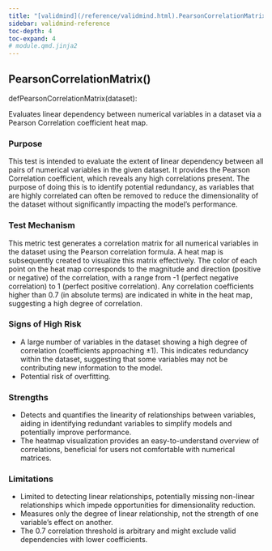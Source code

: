 ```yaml
---
title: "[validmind](/reference/validmind.html).PearsonCorrelationMatrix"
sidebar: validmind-reference
toc-depth: 4
toc-expand: 4
# module.qmd.jinja2
---
```


<!-- function.qmd.jinja2 -->

## PearsonCorrelationMatrix[()]{.muted}

<!-- signatures.jinja2 -->

::: {.signature}

<span class="kw">def</span><span class="name">PearsonCorrelationMatrix</span>(<span class="params"><span class="n">dataset</span></span>):

:::

<!-- docstring.jinja2 -->

Evaluates linear dependency between numerical variables in a dataset via a Pearson Correlation coefficient heat map.

### Purpose

This test is intended to evaluate the extent of linear dependency between all pairs of numerical variables in the given dataset. It provides the Pearson Correlation coefficient, which reveals any high correlations present. The purpose of doing this is to identify potential redundancy, as variables that are highly correlated can often be removed to reduce the dimensionality of the dataset without significantly impacting the model's performance.

### Test Mechanism

This metric test generates a correlation matrix for all numerical variables in the dataset using the Pearson correlation formula. A heat map is subsequently created to visualize this matrix effectively. The color of each point on the heat map corresponds to the magnitude and direction (positive or negative) of the correlation, with a range from -1 (perfect negative correlation) to 1 (perfect positive correlation). Any correlation coefficients higher than 0.7 (in absolute terms) are indicated in white in the heat map, suggesting a high degree of correlation.

### Signs of High Risk

- A large number of variables in the dataset showing a high degree of correlation (coefficients approaching ±1). This indicates redundancy within the dataset, suggesting that some variables may not be contributing new information to the model.
- Potential risk of overfitting.

### Strengths

- Detects and quantifies the linearity of relationships between variables, aiding in identifying redundant variables to simplify models and potentially improve performance.
- The heatmap visualization provides an easy-to-understand overview of correlations, beneficial for users not comfortable with numerical matrices.

### Limitations

- Limited to detecting linear relationships, potentially missing non-linear relationships which impede opportunities for dimensionality reduction.
- Measures only the degree of linear relationship, not the strength of one variable's effect on another.
- The 0.7 correlation threshold is arbitrary and might exclude valid dependencies with lower coefficients.
